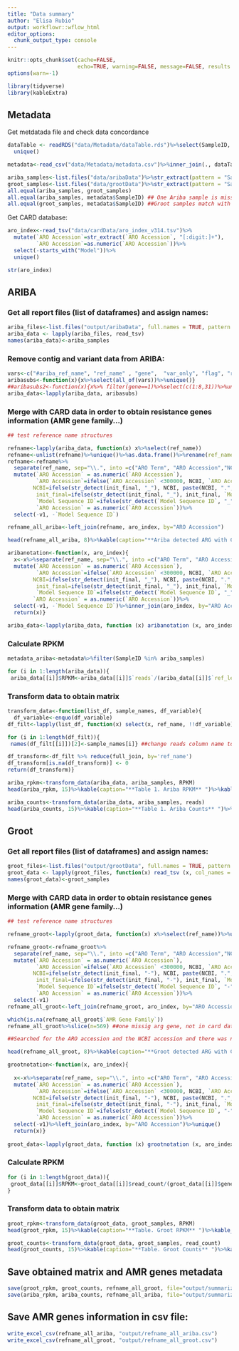 ```yaml
---
title: "Data summary"
author: "Elisa Rubio"
output: workflowr::wflow_html
editor_options:
  chunk_output_type: console
---
```

```r
knitr::opts_chunk$set(cache=FALSE,
                      echo=TRUE, warning=FALSE, message=FALSE, results ='markup')
options(warn=-1)
```

```r
library(tidyverse)
library(kableExtra)
```

## Metadata 

Get metdatada file and check data concordance
```r
dataTable <- readRDS("data/Metadata/dataTable.rds")%>%select(SampleID, InitialReads)%>%
  unique()

metadata<-read_csv("data/Metadata/metadata.csv")%>%inner_join(., dataTable, by="SampleID")

ariba_samples<-list.files("data/aribaData")%>%str_extract(pattern = "Sample_\\d+")
groot_samples<-list.files("data/grootData")%>%str_extract(pattern = "Sample_\\d+")
all.equal(ariba_samples, groot_samples)
all.equal(ariba_samples, metadata$SampleID) ## One Ariba sample is missing
all.equal(groot_samples, metadata$SampleID) ##Groot samples match with metadata
```

Get CARD database: 

```r
aro_index<-read_tsv("data/cardData/aro_index_v314.tsv")%>%
  mutate(`ARO Accession`=str_extract(`ARO Accession`, "[:digit:]+"),
         `ARO Accession`=as.numeric(`ARO Accession`))%>%                                                                   
  select(-starts_with("Model"))%>%
  unique()

str(aro_index)
```


## ARIBA

### Get all report files (list of dataframes) and assign names:

```r
ariba_files<-list.files("output/aribaData", full.names = TRUE, pattern ="ariba_report.tsv")
ariba_data <- lapply(ariba_files, read_tsv)
names(ariba_data)<-ariba_samples
```

### Remove contig and variant data from ARIBA:

```r
vars<-c("#ariba_ref_name", "ref_name" , "gene",  "var_only", "flag", "reads", "cluster", "ref_len", "free_text" )
aribasubs<-function(x){x%>%select(all_of(vars))%>%unique()}
##aribasubs2<-function(x){x%>% filter(gene==1)%>%select(c(1:8,31))%>%unique()} ##Only coding sequences
ariba_data<-lapply(ariba_data, aribasubs)
```

### Merge with CARD data in order to obtain resistance genes information (AMR gene family...)

```r
## test reference name structures

refname<-lapply(ariba_data, function(x) x%>%select(ref_name))
refname<-unlist(refname)%>%unique()%>%as.data.frame()%>%rename(ref_name=1)
refname<-refname%>%
  separate(ref_name, sep="\\.", into =c("ARO Term", "ARO Accession","NCBI","init_final","Model Sequence ID","v1") , remove = FALSE)%>%
  mutate(`ARO Accession` = as.numeric(`ARO Accession`),
         `ARO Accession`=ifelse(`ARO Accession` <300000, NCBI, `ARO Accession`),
        NCBI=ifelse(str_detect(init_final, "_"), NCBI, paste(NCBI, ".", init_final)),
         init_final=ifelse(str_detect(init_final, "_"), init_final, `Model Sequence ID`),
         `Model Sequence ID`=ifelse(str_detect(`Model Sequence ID`, "_"), v1, `Model Sequence ID`),
         `ARO Accession` = as.numeric(`ARO Accession`))%>%
  select(-v1, -`Model Sequence ID`)

refname_all_ariba<-left_join(refname, aro_index, by="ARO Accession")

head(refname_all_ariba, 8)%>%kable(caption="**Ariba detected ARG with CARD information** ")%>%kable_paper("striped")%>%scroll_box(width = "100%")
```


```r
aribanotation<-function(x, aro_index){
  x<-x%>%separate(ref_name, sep="\\.", into =c("ARO Term", "ARO Accession","NCBI","init_final","Model Sequence ID","v1") , remove = FALSE)%>%
  mutate(`ARO Accession` = as.numeric(`ARO Accession`),
         `ARO Accession`=ifelse(`ARO Accession` <300000, NCBI, `ARO Accession`),
        NCBI=ifelse(str_detect(init_final, "_"), NCBI, paste(NCBI, ".", init_final)),
         init_final=ifelse(str_detect(init_final, "_"), init_final, `Model Sequence ID`),
         `Model Sequence ID`=ifelse(str_detect(`Model Sequence ID`, "_"), v1, `Model Sequence ID`),
        `ARO Accession` = as.numeric(`ARO Accession`))%>%
  select(-v1, -`Model Sequence ID`)%>%inner_join(aro_index, by="ARO Accession")
  return(x)}

ariba_data<-lapply(ariba_data, function (x) aribanotation (x, aro_index ))

```

### Calculate RPKM


```r
metadata_ariba<-metadata%>%filter(SampleID %in% ariba_samples)

for (i in 1:length(ariba_data)){
 ariba_data[[i]]$RPKM<-ariba_data[[i]]$`reads`/(ariba_data[[i]]$`ref_len`/1000 * metadata_ariba$InitialReads[i]/1000000)}
```


### Transform data to obtain matrix 

```r
transform_data<-function(list_df, sample_names, df_variable){
  df_variable<-enquo(df_variable)
df_filt<-lapply(list_df, function(x) select(x, ref_name, !!df_variable)) ##select variables

for (i in 1:length(df_filt)){
 names(df_filt[[i]])[2]<-sample_names[i]} ##change reads column name to sample name

df_transform<-df_filt %>% reduce(full_join, by='ref_name')
df_transform[is.na(df_transform)] <- 0
return(df_transform)}
```

```r
ariba_rpkm<-transform_data(ariba_data, ariba_samples, RPKM)
head(ariba_rpkm, 15)%>%kable(caption="**Table 1. Ariba RPKM** ")%>%kable_paper("striped")%>%scroll_box(width = "100%")
```

```r
ariba_counts<-transform_data(ariba_data, ariba_samples, reads)
head(ariba_counts, 15)%>%kable(caption="**Table 1. Ariba Counts** ")%>%kable_paper("striped")%>%scroll_box(width = "100%")
```


## Groot

### Get all report files (list of dataframes) and assign names:

```r
groot_files<-list.files("output/grootData", full.names = TRUE, pattern ="groot.report.tsv")
groot_data <- lapply(groot_files, function(x) read_tsv (x, col_names = c("ref_name", "read_count", "gene_length", "coverage_cigar")))
names(groot_data)<-groot_samples
```

### Merge with CARD data in order to obtain resistance genes information (AMR gene family...)

```r
## test reference name structures

refname_groot<-lapply(groot_data, function(x) x%>%select(ref_name))%>%unlist()%>%unique()%>%as.data.frame()%>%rename(ref_name=1)

refname_groot<-refname_groot%>%
  separate(ref_name, sep="\\.", into =c("ARO Term", "ARO Accession","NCBI","init_final","Model Sequence ID","v1") , remove = FALSE)%>%
  mutate(`ARO Accession` = as.numeric(`ARO Accession`),
         `ARO Accession`=ifelse(`ARO Accession` <300000, NCBI, `ARO Accession`),
        NCBI=ifelse(str_detect(init_final, "-"), NCBI, paste(NCBI, ".", init_final)),
         init_final=ifelse(str_detect(init_final, "-"), init_final, `Model Sequence ID`),
         `Model Sequence ID`=ifelse(str_detect(`Model Sequence ID`, "-"), v1, `Model Sequence ID`),
         `ARO Accession` = as.numeric(`ARO Accession`))%>%
  select(-v1)
refname_all_groot<-left_join(refname_groot, aro_index, by="ARO Accession")

which(is.na(refname_all_groot$`AMR Gene Family`))
refname_all_groot%>%slice(n=569) ##one missig arg gene, not in card database.

##Searched for the ARO accession and the NCBI accession and there was nothing as a resistance gene to chloramphenicol. 

head(refname_all_groot, 8)%>%kable(caption="**Groot detected ARG with CARD information** ")%>%kable_paper("striped")%>%scroll_box(width = "100%")
```

```r
grootnotation<-function(x, aro_index){
  
  x<-x%>%separate(ref_name, sep="\\.", into =c("ARO Term", "ARO Accession","NCBI","init_final","Model Sequence ID","v1") , remove = FALSE)%>%
  mutate(`ARO Accession` = as.numeric(`ARO Accession`),
         `ARO Accession`=ifelse(`ARO Accession` <300000, NCBI, `ARO Accession`),
        NCBI=ifelse(str_detect(init_final, "-"), NCBI, paste(NCBI, ".", init_final)),
         init_final=ifelse(str_detect(init_final, "-"), init_final, `Model Sequence ID`),
         `Model Sequence ID`=ifelse(str_detect(`Model Sequence ID`, "-"), v1, `Model Sequence ID`),
         `ARO Accession` = as.numeric(`ARO Accession`))%>%
  select(-v1)%>%left_join(aro_index, by="ARO Accession")%>%unique()
  return(x)}
  
groot_data<-lapply(groot_data, function (x) grootnotation (x, aro_index ))
```

### Calculate RPKM


```r
for (i in 1:length(groot_data)){
 groot_data[[i]]$RPKM<-groot_data[[i]]$read_count/(groot_data[[i]]$gene_length/1000 * metadata$InitialReads[i]/1000000)
}
```


### Transform data to obtain matrix 

```r
groot_rpkm<-transform_data(groot_data, groot_samples, RPKM)
head(groot_rpkm, 15)%>%kable(caption="**Table. Groot RPKM** ")%>%kable_paper("striped")%>%scroll_box(width = "100%")
```

```r
groot_counts<-transform_data(groot_data, groot_samples, read_count)
head(groot_counts, 15)%>%kable(caption="**Table. Groot Counts** ")%>%kable_paper("striped")%>%scroll_box(width = "100%")
```

## Save obtained matrix and AMR genes metadata

```r
save(groot_rpkm, groot_counts, refname_all_groot, file="output/summarized_groot.RDA")
save(ariba_rpkm, ariba_counts, refname_all_ariba, file="output/summarized_ariba.RDA")
```

## Save AMR genes information in csv file:

```r
write_excel_csv(refname_all_ariba, "output/refname_all_ariba.csv")
write_excel_csv(refname_all_groot, "output/refname_all_groot.csv")
```

